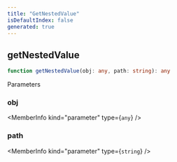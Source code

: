 ```yaml
---
title: "GetNestedValue"
isDefaultIndex: false
generated: true
---
```



<!-- This file was generated from the CommandKit source. Do not modify. Instead, re-run the "docgen" script -->


## getNestedValue

<GenerationInfo sourceFile="packages/commandkit/src/kv/dotprops.ts" sourceLine="1" packageName="commandkit" />



```ts title="Signature"
function getNestedValue(obj: any, path: string): any
```
Parameters

### obj

<MemberInfo kind="parameter" type={`any`} />

### path

<MemberInfo kind="parameter" type={`string`} />

